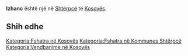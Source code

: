 {{Fshat në 
 | Emri                = Izhanc
 | EmriAlt                = 
 | NAME_SHORT_FORM=      
 | NAME_GENERIC=      
 | NAME_SORT_NAME_RO=      IZHANC
 | FULL_NAME_RO = Izhanc
 | FULL_NAME_ND_RO=Izhanc
 | SORT_NAME_RG=IZHANC
 | FULL_NAME_RG=Izhanc
 | FULL_NAME_ND_RG=Izhanc
 | SRP_NAME_SHORT_FORM=      
 | SRP_NAME_GENERIC=      
 | SRP_NAME_SORT_NAME_RO=      
 | SRP_FULL_NAME_RO = 
 | SRP_FULL_NAME_ND_RO=
 | SRP_SORT_NAME_RG=
 | SRP_FULL_NAME_RG=
 | SRP_FULL_NAME_ND_RG=
 | Emri (Rasa dhanore) = 
 | Figura              = 
 | Shteti              = Kosovo
 | Komuna              = Shtërpcë
 | Kodi postar         = 
 | Sipërfaqja          = 

 | Popullsia           = 

 | Regj. i popullsisë  = 
 | Dend. e popullsisë  = 
 | Faqja zyrtare       = 
 <!--- Koordinatat ----> 
 | Gjerësia            = 42.285556
 | Gjatësia            = 21.103611
 | Lartësia            = 
}}
'''Izhanc''' është një [[]] në [[Shtërpcë]] të [[Kosovës]].

<!-- == Gjeografia == -->
<!-- == Historia == -->
<!-- == Demografia == -->
== Shih edhe ==
{{Komuna Shtërpcë}}
{{Kosovo-Administrata-Cung}}

[[Kategoria:Fshatra në Kosovës]]
[[Kategoria:Fshatra në Kommunes Shtërpcë]]
[[Kategoria:Vendbanime në Kosovës]]